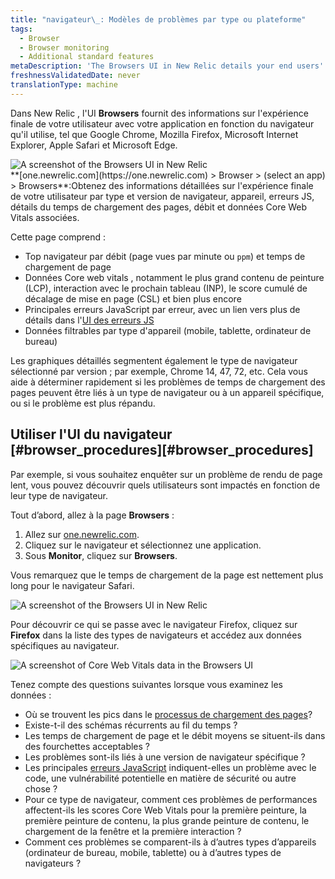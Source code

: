 ```yaml
---
title: "navigateur\_: Modèles de problèmes par type ou plateforme"
tags:
  - Browser
  - Browser monitoring
  - Additional standard features
metaDescription: 'The Browsers UI in New Relic details your end users'' experience with your app by type (Chrome, Edge, Safari, etc.) and platform (mobile, tablet, desktop).'
freshnessValidatedDate: never
translationType: machine
---
```


Dans New Relic <InlinePopover type="browser" />, l&apos;UI <DNT>**Browsers**</DNT> fournit des informations sur l&apos;expérience finale de votre utilisateur avec votre application en fonction du navigateur qu&apos;il utilise, tel que Google Chrome, Mozilla Firefox, Microsoft Internet Explorer, Apple Safari et Microsoft Edge.

<img title="Browsers UI" alt="A screenshot of the Browsers UI in New Relic" src="/images/browser_screenshot-full_browsers-ui.webp" />

<figcaption>
  <DNT>**[one.newrelic.com](https://one.newrelic.com) &gt; Browser &gt; (select an app) &gt; Browsers**</DNT>:Obtenez des informations détaillées sur l&apos;expérience finale de votre utilisateur par type et version de navigateur, appareil, erreurs JS, détails du temps de chargement des pages, débit et données Core Web Vitals associées.
</figcaption>

Cette page comprend :

* Top navigateur par débit (page vues par minute ou `ppm`) et temps de chargement de page
* Données Core web vitals , notamment le plus grand contenu de peinture (LCP), interaction avec le prochain tableau (INP), le score cumulé de décalage de mise en page (CSL) et bien plus encore
* Principales erreurs JavaScript par erreur, avec un lien vers plus de détails dans l&apos;[UI des erreurs JS](/docs/browser/new-relic-browser/browser-pro-features/javascript-errors-page-detect-analyze-errors/)
* Données filtrables par type d&apos;appareil (mobile, tablette, ordinateur de bureau)

Les graphiques détaillés segmentent également le type de navigateur sélectionné par version ; par exemple, Chrome 14, 47, 72, etc. Cela vous aide à déterminer rapidement si les problèmes de temps de chargement des pages peuvent être liés à un type de navigateur ou à un appareil spécifique, ou si le problème est plus répandu.

## Utiliser l&apos;UI du navigateur [#browser\_procedures][#browser_procedures]

Par exemple, si vous souhaitez enquêter sur un problème de rendu de page lent, vous pouvez découvrir quels utilisateurs sont impactés en fonction de leur type de navigateur.

Tout d’abord, allez à la page <DNT>**Browsers**</DNT> :

1. Allez sur [one.newrelic.com](https://one.newrelic.com).
2. Cliquez sur le navigateur et sélectionnez une application.
3. Sous <DNT>**Monitor**</DNT>, cliquez sur <DNT>**Browsers**</DNT>.

Vous remarquez que le temps de chargement de la page est nettement plus long pour le navigateur Safari.

<img title="Browsers UI" alt="A screenshot of the Browsers UI in New Relic" src="/images/browser_screenshot-full_browser-load-time.webp" />

Pour découvrir ce qui se passe avec le navigateur Firefox, cliquez sur <DNT>**Firefox**</DNT> dans la liste des types de navigateurs et accédez aux données spécifiques au navigateur.

<img title="Core Web Vitals data in the Browsers UI" alt="A screenshot of Core Web Vitals data in the Browsers UI" src="/images/browser_screenshot-full_chrome-example.webp" />

Tenez compte des questions suivantes lorsque vous examinez les données :

* Où se trouvent les pics dans le [processus de chargement des pages](/docs/browser/new-relic-browser/page-load-timing-resources/page-load-timing-process)?
* Existe-t-il des schémas récurrents au fil du temps ?
* Les temps de chargement de page et le débit moyens se situent-ils dans des fourchettes acceptables ?
* Les problèmes sont-ils liés à une version de navigateur spécifique ?
* Les principales [erreurs JavaScript](/docs/browser/new-relic-browser/browser-pro-features/javascript-errors-page-detect-analyze-errors/) indiquent-elles un problème avec le code, une vulnérabilité potentielle en matière de sécurité ou autre chose ?
* Pour ce type de navigateur, comment ces problèmes de performances affectent-ils les scores Core Web Vitals pour la première peinture, la première peinture de contenu, la plus grande peinture de contenu, le chargement de la fenêtre et la première interaction ?
* Comment ces problèmes se comparent-ils à d’autres types d’appareils (ordinateur de bureau, mobile, tablette) ou à d’autres types de navigateurs ?